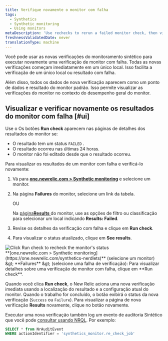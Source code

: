 ```yaml
---
title: Verifique novamente o monitor com falha
tags:
  - Synthetics
  - Synthetic monitoring
  - Using monitors
metaDescription: 'Use rechecks to rerun a failed monitor check, then view the status and details on the Results page.'
freshnessValidatedDate: never
translationType: machine
---
```


Você pode usar as novas verificações do monitoramento sintético para executar novamente uma verificação de monitor com falha. Todas as novas verificações começam imediatamente em um único local. Isso facilita a verificação de um único local ou resultado com falha.

Além disso, todos os dados de nova verificação aparecem como um ponto de dados e resultado do monitor padrão. Isso permite visualizar as verificações do monitor no contexto do desempenho geral do monitor.

## Visualizar e verificar novamente os resultados do monitor com falha [#ui]

Use o <Icon name="fe-rotate-cw" /> Os botões <DNT>**Run check**</DNT> aparecem nas páginas de detalhes dos resultados do monitor se:

* O resultado tem um status `FAILED` .
* O resultado ocorreu nas últimas 24 horas.
* O monitor não foi editado desde que o resultado ocorreu.

Para visualizar os resultados de um monitor com falha e verificá-lo novamente:

1. Vá para <DNT>**[one.newrelic.com &gt; Synthetic monitoring](https://one.newrelic.com/synthetics-nerdlets)**</DNT> e selecione um monitor.

2. Na página <DNT>**Failures**</DNT> do monitor, selecione um link da tabela.

   OU

   Na [página<DNT>**Results**</DNT> ](/docs/synthetics/new-relic-synthetics/using-monitors/view-monitor-results)do monitor, use as opções de filtro ou classificação para selecionar um local indicando <DNT>**Results: Failed**</DNT>.

3. Revise os detalhes da verificação com falha e clique em <Icon name="fe-rotate-cw" /> <DNT>**Run check**</DNT>.

4. Para visualizar o status atualizado, clique em <DNT>**See results**</DNT>.

<img title="Click Run check to recheck the monitor's status" alt="Click Run check to recheck the monitor's status" src="/images/synthetic_screenshot-full_recheck-run-failure.webp" />

<figcaption>
  <DNT>**[one.newrelic.com &gt; Synthetic monitoring](https://one.newrelic.com/synthetics-nerdlets)**</DNT> (selecione um monitor) &amp;gt; <DNT>**Failures**</DNT> &amp;gt; (selecione uma falha de verificação): Para visualizar detalhes sobre uma verificação de monitor com falha, clique em <Icon name="fe-rotate-cw" /> <DNT>**Run check**</DNT>.
</figcaption>

Quando você clica <Icon name="fe-rotate-cw" /> <DNT>**Run check**</DNT>, o New Relic aciona uma nova verificação imediata usando a localização do resultado e a configuração atual do monitor. Quando o trabalho for concluído, o botão exibirá o status da nova verificação (`Success` ou `Failure`). Para visualizar a página de nova verificação <DNT>**Results**</DNT> novamente, clique no botão novamente.

Executar uma nova verificação também log um evento de auditoria Sintético que você pode [consultar usando NRQL](/docs/query-your-data/nrql-new-relic-query-language/nrql-query-tutorials/query-infrastructure-dimensional-metrics-nrql). Por exemplo:

```sql
SELECT * from NrAuditEvent 
WHERE actionIdentifier = 'synthetics_monitor.re_check_job'
```